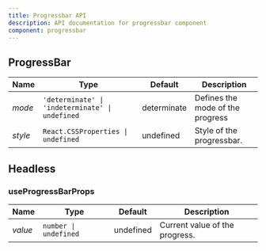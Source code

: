 ```yaml
---
title: Progressbar API
description: API documentation for progressbar component
component: progressbar
---
```



## ProgressBar

| Name | Type | Default | Description |
|----------|------|---------|-------------|
| _mode_ | `'determinate' \| 'indeterminate' \| undefined` | determinate | Defines the mode of the progress |
| _style_ | `React.CSSProperties \| undefined` | undefined | Style of the progressbar. |


## Headless

### useProgressBarProps

| Name | Type | Default | Description |
|----------|------|---------|-------------|
| _value_ | `number \| undefined` | undefined | Current value of the progress. |

